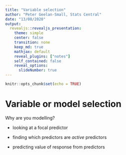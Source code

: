 ```yaml
---
title: "Variable selection"
author: "Peter Geelan-Small, Stats Central"
date: "13/08/2020"
output: 
  revealjs::revealjs_presentation:
    theme: simple
    center: false
    transition: none
    keep_md: true
    mathjax: default
    reveal_plugins: ["notes"]
    self_contained: false
    reveal_options:
      slideNumber: true
---
```



<style type="text/css">

.reveal p:first-child { 
  margin-top: 0px;    
}
.reveal .slides > section {
  padding: 0px; 
}
.reveal div.slides {
  position: absolute; top: -15%; 
}

.reveal {
	font-size: 30pt;
}

.reveal h1,
.reveal h2,
.reveal h3,
.reveal h4,
.reveal h5,
.reveal h6 {
  margin: $headingMargin;
  color: #963216;
}

.header {
  padding: 50px;
}

.reveal p {
  text-align: left;
}

.reveal ul {
  display: block;
}

.reveal ol {
  display: block;
}  

</style>


```r

knitr::opts_chunk$set(echo = TRUE)

```


# Variable or model selection

Why are you modelling?

- looking at a focal predictor

- finding which predictors are _active_ predictors

- predicting value of response from predictors



